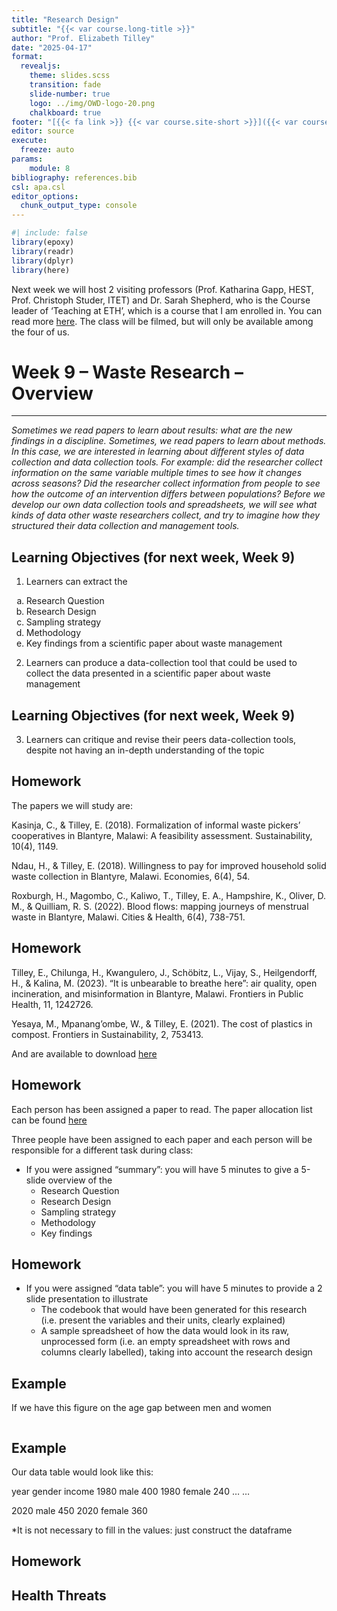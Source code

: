 ```yaml
---
title: "Research Design"
subtitle: "{{< var course.long-title >}}"
author: "Prof. Elizabeth Tilley"
date: "2025-04-17"
format: 
  revealjs: 
    theme: slides.scss
    transition: fade
    slide-number: true
    logo: ../img/OWD-logo-20.png
    chalkboard: true
footer: "[{{< fa link >}} {{< var course.site-short >}}]({{< var course.site >}})"
editor: source
execute:
  freeze: auto
params:
    module: 8
bibliography: references.bib
csl: apa.csl
editor_options: 
  chunk_output_type: console
---
```


```r
#| include: false
library(epoxy)
library(readr)
library(dplyr)
library(here)
```

Next week we will host 2 visiting professors (Prof. Katharina Gapp, HEST, Prof. Christoph Studer, ITET) and Dr. Sarah Shepherd, who is the Course leader of 'Teaching at ETH', which is a course that I am enrolled in. You can read more [here](https://ethz.ch/en/the-eth-zurich/education/educational-development/continuing-education/teaching-at-ETH2.html). The class will be filmed, but will only be available among the four of us.

# Week 9 -- Waste Research -- Overview {background-color="#4C326A"}

------------------------------------------------------------------------

*Sometimes we read papers to learn about results: what are the new findings in a discipline. Sometimes, we read papers to learn about methods. In this case, we are interested in learning about different styles of data collection and data collection tools. For example: did the researcher collect information on the same variable multiple times to see how it changes across seasons? Did the researcher collect information from people to see how the outcome of an intervention differs between populations? Before we develop our own data collection tools and spreadsheets, we will see what kinds of data other waste researchers collect, and try to imagine how they structured their data collection and management tools.*

## Learning Objectives (for next week, Week 9)

1.  Learners can extract the
a)  Research Question
b)  Research Design
c)  Sampling strategy
d)  Methodology
e)  Key findings from a scientific paper about waste management
2.  Learners can produce a data-collection tool that could be used to collect the data presented in a scientific paper about waste management

## Learning Objectives (for next week, Week 9)

3.  Learners can critique and revise their peers data-collection tools, despite not having an in-depth understanding of the topic

## Homework

The papers we will study are:

Kasinja, C., & Tilley, E. (2018). Formalization of informal waste pickers’ cooperatives in Blantyre, Malawi: A feasibility assessment. Sustainability, 10(4), 1149.

Ndau, H., & Tilley, E. (2018). Willingness to pay for improved household solid waste collection in Blantyre, Malawi. Economies, 6(4), 54.

Roxburgh, H., Magombo, C., Kaliwo, T., Tilley, E. A., Hampshire, K., Oliver, D. M., & Quilliam, R. S. (2022). Blood flows: mapping journeys of menstrual waste in Blantyre, Malawi. Cities & Health, 6(4), 738-751.

## Homework

Tilley, E., Chilunga, H., Kwangulero, J., Schöbitz, L., Vijay, S., Heilgendorff, H., & Kalina, M. (2023). “It is unbearable to breathe here”: air quality, open incineration, and misinformation in Blantyre, Malawi. Frontiers in Public Health, 11, 1242726.

Yesaya, M., Mpanang'ombe, W., & Tilley, E. (2021). The cost of plastics in compost. Frontiers in Sustainability, 2, 753413.

And are available to download [here](https://drive.google.com/drive/folders/1Ch7FNRys1SzPNxq-QHUqAIiVEl7dF1sC?usp=drive_link)

## Homework

Each person has been assigned a paper to read.  The paper allocation list can be found [here](https://docs.google.com/spreadsheets/d/1k4qA_FOtZBGn1RL4pzfvTq-hb9-pXnH58oyY0n1nAog/edit#gid=0)

Three people have been assigned to each paper and each person will be responsible for a different task during class: 

* If you were assigned “summary”:  you will have 5 minutes to give a 5-slide overview of the
  + Research Question
  + Research Design
  + Sampling strategy
  + Methodology
  + Key findings
  
## Homework

* If you were assigned “data table”: you will have 5 minutes to provide a 2 slide presentation to illustrate
  + The codebook that would have been generated for this research (i.e. present the variables and their units, clearly explained)
  + A sample spreadsheet of how the data would look in its raw, unprocessed form (i.e. an empty spreadsheet with rows and columns clearly labelled), taking into account the research design

## Example

If we have this figure on the age gap between men and women

![]()

## Example

Our data table would look like this:

year
gender
income
1980
male
400
1980
female
240
…
…


2020
male
450
2020
female
360


*It is not necessary to fill in the values:  just construct the dataframe


## Homework



## Health Threats
